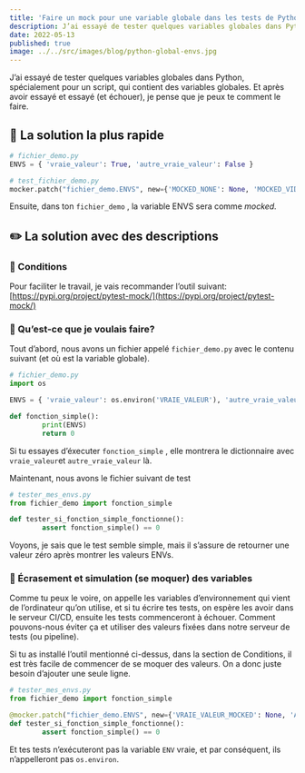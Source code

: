 ```yaml
---
title: 'Faire un mock pour une variable globale dans les tests de Python'
description: J’ai essayé de tester quelques variables globales dans Python, spécialement pour un script, qui contient des variables globales. Et après avoir essayé et essayé (et échouer), je pense que je peux te comment le faire.
date: 2022-05-13
published: true
image: ../../src/images/blog/python-global-envs.jpg
---
```


J’ai essayé de tester quelques variables globales dans Python, spécialement pour un script, qui contient des variables globales. Et après avoir essayé et essayé (et échouer), je pense que je peux te comment le faire.

## 🏃 La solution la plus rapide

```python
# fichier_demo.py
ENVS = { 'vraie_valeur': True, 'autre_vraie_valeur': False }

# test_fichier_demo.py
mocker.patch("fichier_demo.ENVS", new={'MOCKED_NONE': None, 'MOCKED_VIDE': ''})
```

Ensuite, dans ton `fichier_demo` , la variable ENVS sera comme _mocked._

## ✏️ La solution avec des descriptions

### 📔 Conditions

Pour faciliter le travail, je vais recommander l’outil suivant: [https://pypi.org/project/pytest-mock/](https://pypi.org/project/pytest-mock/)

### 🤔 Qu’est-ce que je voulais faire?

Tout d’abord, nous avons un fichier appelé `fichier_demo.py` avec le contenu suivant (et où est la variable globale).

```python
# fichier_demo.py
import os

ENVS = { 'vraie_valeur': os.environ('VRAIE_VALEUR'), 'autre_vraie_valeur': os.environ('VRAIE_VALEUR') }

def fonction_simple():
		print(ENVS)
		return 0
```

Si tu essayes d’éxecuter `fonction_simple` , elle montrera le dictionnaire avec `vraie_valeur`et `autre_vraie_valeur` là.

Maintenant, nous avons le fichier suivant de test

```python
# tester_mes_envs.py
from fichier_demo import fonction_simple

def tester_si_fonction_simple_fonctionne():
		assert fonction_simple() == 0
```

Voyons, je sais que le test semble simple, mais il s’assure de retourner une valeur zéro après montrer les valeurs ENVs.

### 👾 Écrasement et simulation (se moquer) des variables

Comme tu peux le voire, on appelle les variables d’environnement qui vient de l’ordinateur qu’on utilise, et si tu écrire tes tests, on espère les avoir dans le serveur CI/CD, ensuite les tests commenceront à échouer. Comment pouvons-nous éviter ça et utiliser des valeurs fixées dans notre serveur de tests (ou pipeline).

Si tu as installé l’outil mentionné ci-dessus, dans la section de Conditions, il est très facile de commencer de se moquer des valeurs. On a donc juste besoin d’ajouter une seule ligne.

```python
# tester_mes_envs.py
from fichier_demo import fonction_simple

@mocker.patch("fichier_demo.ENVS", new={'VRAIE_VALEUR_MOCKED': None, 'AUTRE_VRAIE_VALEUR_MOCKED': ''})
def tester_si_fonction_simple_fonctionne():
		assert fonction_simple() == 0
```

Et tes tests n’exécuteront pas la variable `ENV` vraie, et par conséquent, ils n’appelleront pas `os.environ`.
